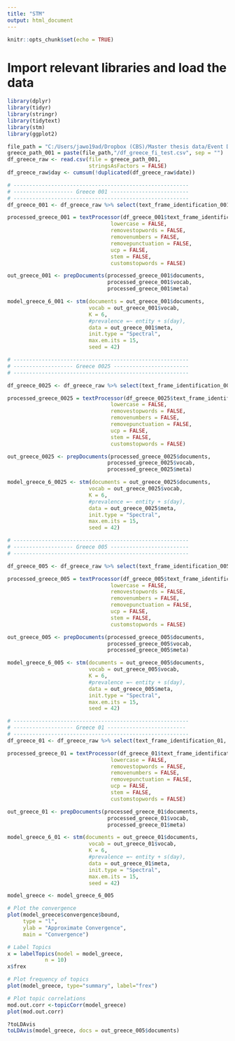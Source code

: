 ```yaml
---
title: "STM"
output: html_document
---
```


```r
knitr::opts_chunk$set(echo = TRUE)
```

# Import relevant libraries and load the data

```r
library(dplyr)
library(tidyr)
library(stringr)
library(tidytext)
library(stm)
library(ggplot2)

file_path = "C:/Users/jawo19ad/Dropbox (CBS)/Master thesis data/Event Dataframes/Clean"
greece_path_001 = paste(file_path,"/df_greece_fi_test.csv", sep = "")
df_greece_raw <- read.csv(file = greece_path_001,
                          stringsAsFactors = FALSE)
df_greece_raw$day <- cumsum(!duplicated(df_greece_raw$date))
```



```r
# --------------------------------------------------------
# ------------------- Greece 001 -------------------------
# --------------------------------------------------------
df_greece_001 <- df_greece_raw %>% select(text_frame_identification_001, text_coherent, day)

processed_greece_001 = textProcessor(df_greece_001$text_frame_identification_001, metadata = df_greece_001,
                                 lowercase = FALSE,
                                 removestopwords = FALSE,
                                 removenumbers = FALSE,
                                 removepunctuation = FALSE,
                                 ucp = FALSE,
                                 stem = FALSE,
                                 customstopwords = FALSE)

out_greece_001 <- prepDocuments(processed_greece_001$documents,
                                processed_greece_001$vocab,
                                processed_greece_001$meta)

model_greece_6_001 <- stm(documents = out_greece_001$documents,
                          vocab = out_greece_001$vocab,
                          K = 6,
                          #prevalence =~ entity + s(day),
                          data = out_greece_001$meta,
                          init.type = "Spectral",
                          max.em.its = 15,
                          seed = 42)
```


```r
# --------------------------------------------------------
# ------------------- Greece 0025 ------------------------
# --------------------------------------------------------

df_greece_0025 <- df_greece_raw %>% select(text_frame_identification_0025, text_coherent, day)

processed_greece_0025 = textProcessor(df_greece_0025$text_frame_identification_0025, metadata = df_greece_0025,
                                 lowercase = FALSE,
                                 removestopwords = FALSE,
                                 removenumbers = FALSE,
                                 removepunctuation = FALSE,
                                 ucp = FALSE,
                                 stem = FALSE,
                                 customstopwords = FALSE)

out_greece_0025 <- prepDocuments(processed_greece_0025$documents,
                                processed_greece_0025$vocab,
                                processed_greece_0025$meta)

model_greece_6_0025 <- stm(documents = out_greece_0025$documents,
                          vocab = out_greece_0025$vocab,
                          K = 6,
                          #prevalence =~ entity + s(day),
                          data = out_greece_0025$meta,
                          init.type = "Spectral",
                          max.em.its = 15,
                          seed = 42)

```


```r
# --------------------------------------------------------
# ------------------- Greece 005 -------------------------
# --------------------------------------------------------

df_greece_005 <- df_greece_raw %>% select(text_frame_identification_005, text_coherent, day)

processed_greece_005 = textProcessor(df_greece_005$text_frame_identification_005, metadata = df_greece_005,
                                 lowercase = FALSE,
                                 removestopwords = FALSE,
                                 removenumbers = FALSE,
                                 removepunctuation = FALSE,
                                 ucp = FALSE,
                                 stem = FALSE,
                                 customstopwords = FALSE)

out_greece_005 <- prepDocuments(processed_greece_005$documents,
                                processed_greece_005$vocab,
                                processed_greece_005$meta)

model_greece_6_005 <- stm(documents = out_greece_005$documents,
                          vocab = out_greece_005$vocab,
                          K = 6,
                          #prevalence =~ entity + s(day),
                          data = out_greece_005$meta,
                          init.type = "Spectral",
                          max.em.its = 15,
                          seed = 42)
```


```r
# --------------------------------------------------------
# ------------------- Greece 01 -------------------------
# --------------------------------------------------------
df_greece_01 <- df_greece_raw %>% select(text_frame_identification_01, text_coherent, day)

processed_greece_01 = textProcessor(df_greece_01$text_frame_identification_01, metadata = df_greece_01,
                                 lowercase = FALSE,
                                 removestopwords = FALSE,
                                 removenumbers = FALSE,
                                 removepunctuation = FALSE,
                                 ucp = FALSE,
                                 stem = FALSE,
                                 customstopwords = FALSE)

out_greece_01 <- prepDocuments(processed_greece_01$documents,
                                processed_greece_01$vocab,
                                processed_greece_01$meta)

model_greece_6_01 <- stm(documents = out_greece_01$documents,
                          vocab = out_greece_01$vocab,
                          K = 6,
                          #prevalence =~ entity + s(day),
                          data = out_greece_01$meta,
                          init.type = "Spectral",
                          max.em.its = 15,
                          seed = 42)

```

```r
model_greece <- model_greece_6_005

# Plot the convergence
plot(model_greece$convergence$bound,
     type = "l",
     ylab = "Approximate Convergence",
     main = "Convergence")

# Label Topics
x = labelTopics(model = model_greece,
            n = 10)
x$frex

# Plot frequency of topics
plot(model_greece, type="summary", label="frex")

# Plot topic correlations
mod.out.corr <-topicCorr(model_greece)
plot(mod.out.corr)

?toLDAvis
toLDAvis(model_greece, docs = out_greece_005$documents)

```

